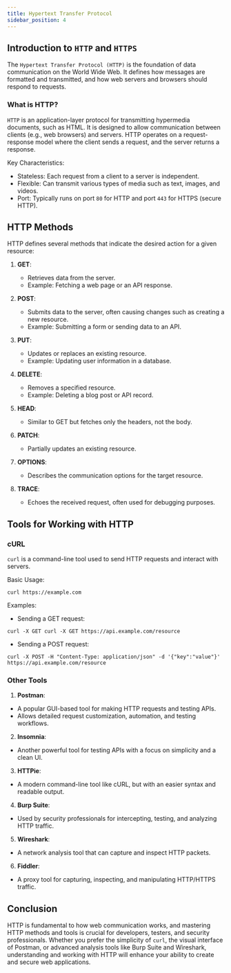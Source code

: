 ```yaml
---
title: Hypertext Transfer Protocol
sidebar_position: 4
---
```


## Introduction to `HTTP` and `HTTPS`

The `Hypertext Transfer Protocol (HTTP)` is the foundation of data communication on the World Wide Web. It defines how messages are formatted and transmitted, and how web servers and browsers should respond to requests.

### What is HTTP?

`HTTP` is an application-layer protocol for transmitting hypermedia documents, such as HTML. It is designed to allow communication between clients (e.g., web browsers) and servers. HTTP operates on a request-response model where the client sends a request, and the server returns a response.

Key Characteristics:

- Stateless: Each request from a client to a server is independent.
- Flexible: Can transmit various types of media such as text, images, and videos.
- Port: Typically runs on port `80` for HTTP and port `443` for HTTPS (secure HTTP).

## HTTP Methods

HTTP defines several methods that indicate the desired action for a given resource:

1. **GET**:

   - Retrieves data from the server.
   - Example: Fetching a web page or an API response.

2. **POST**:

   - Submits data to the server, often causing changes such as creating a new resource.
   - Example: Submitting a form or sending data to an API.

3. **PUT**:

   - Updates or replaces an existing resource.
   - Example: Updating user information in a database.

4. **DELETE**:

   - Removes a specified resource.
   - Example: Deleting a blog post or API record.

5. **HEAD**:

   - Similar to GET but fetches only the headers, not the body.

6. **PATCH**:

   - Partially updates an existing resource.

7. **OPTIONS**:

   - Describes the communication options for the target resource.

8. **TRACE**:
   - Echoes the received request, often used for debugging purposes.

## Tools for Working with HTTP

### cURL

`curl` is a command-line tool used to send HTTP requests and interact with servers.

Basic Usage:

```
curl https://example.com
```

Examples:

- Sending a GET request:

```
curl -X GET curl -X GET https://api.example.com/resource
```

- Sending a POST request:

```
curl -X POST -H "Content-Type: application/json" -d '{"key":"value"}' https://api.example.com/resource
```

### Other Tools

1. **Postman**:

- A popular GUI-based tool for making HTTP requests and testing APIs.
- Allows detailed request customization, automation, and testing workflows.

2. **Insomnia**:

- Another powerful tool for testing APIs with a focus on simplicity and a clean UI.

3. **HTTPie**:

- A modern command-line tool like cURL, but with an easier syntax and readable output.

4. **Burp Suite**:

- Used by security professionals for intercepting, testing, and analyzing HTTP traffic.

5. **Wireshark**:

- A network analysis tool that can capture and inspect HTTP packets.

6. **Fiddler**:

- A proxy tool for capturing, inspecting, and manipulating HTTP/HTTPS traffic.

## Conclusion

HTTP is fundamental to how web communication works, and mastering HTTP methods and tools is crucial for developers, testers, and security professionals. Whether you prefer the simplicity of `curl`, the visual interface of Postman, or advanced analysis tools like Burp Suite and Wireshark, understanding and working with HTTP will enhance your ability to create and secure web applications.
